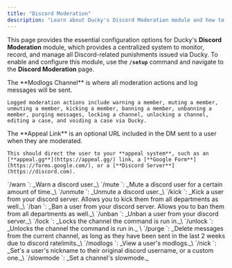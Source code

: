 ```yaml
---
title: "Discord Moderation"
description: "Learn about Ducky's Discord Moderation module and how to configure it."
---
```


This page provides the essential configuration options for Ducky's **Discord Moderation** module, which provides a centralized system to monitor, record, and manage all Discord-related punishments issued via Ducky. To enable and configure this module, use the **`/setup`** command and navigate to the **Discord Moderation** page.

<Steps>
  <Step title="Modlogs Channel" titleSize="h2">
    The **Modlogs Channel** is where all moderation actions and log messages will be sent.

    Logged moderation actions include warning a member, muting a member, unmuting a member, kicking a member, banning a member, unbanning a member, purging messages, locking a channel, unlocking a channel, editing a case, and voiding a case via Ducky.
  </Step>
  <Step title="Appeal Links" titleSize="h2">
    The **Appeal Link** is an optional URL included in the DM sent to a user when they are moderated.

    This should direct the user to your **appeal system**, such as an [**appeal.gg**](https://appeal.gg/) link, a [**Google Form**](https://forms.google.com/), or a [**Discord Server**](https://discord.com).
  </Step>
  <Step title="Commands" titleSize="h2">
    `/warn <user> <reason>`: _Warn a discord user._\
    `/mute <user> <time> <reason>`: _Mute a discord user for a certain amount of time._\
    `/unmute <user> <?reason>`: _Unmute a discord user._\
    `/kick <user> <reason> <?departmental>`: _Kick a user from your discord server. Allows you to kick them from all departments as well._\
    `/ban <user> <reason> <?departmental>`: _Ban a user from your discord server. Allows you to ban them from all departments as well._\
    `/unban <user> <?reason>`: _Unban a user from your discord server._\
    `/lock <?reason>`: _Locks the channel the command is run in._\
    `/unlock <?reason>`: _Unlocks the channel the command is run in._ \
    `/purge <amount>`: _Delete messages from the current channel, as long as they have been sent in the last 2 weeks due to discord ratelimits._\
    `/modlogs <?user>`: _View a user's modlogs._\
    `/nick <user> <?nickname>`: _Set's a user's nickname to their original discord username, or a custom one._\
    `/slowmode <time> <?channel>`: _Set a channel's slowmode._
  </Step>
</Steps>